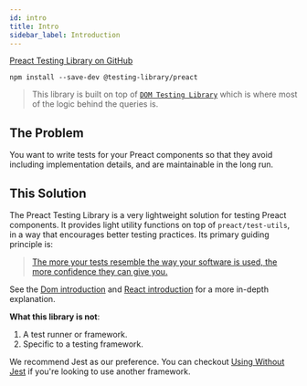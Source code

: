 ```yaml
---
id: intro
title: Intro
sidebar_label: Introduction
---
```


[Preact Testing Library on GitHub][gh]

[gh]: https://github.com/testing-library/preact-testing-library

```
npm install --save-dev @testing-library/preact
```

> This library is built on top of
> [`DOM Testing Library`](dom-testing-library/intro.mdx) which is where most of
> the logic behind the queries is.

## The Problem

You want to write tests for your Preact components so that they avoid including
implementation details, and are maintainable in the long run.

## This Solution

The Preact Testing Library is a very lightweight solution for testing Preact
components. It provides light utility functions on top of `preact/test-utils`,
in a way that encourages better testing practices. Its primary guiding principle
is:

> [The more your tests resemble the way your software is used, the more confidence they can give you.](https://twitter.com/kentcdodds/status/977018512689455106)

See the [Dom introduction][dom-solution-explainer] and [React
introduction][react-solution-explainer] for a more in-depth explanation.

[dom-solution-explainer]: ../dom-testing-library/intro.mdx#this-solution
[react-solution-explainer]: ../react-testing-library/intro.mdx#this-solution

**What this library is not**:

1.  A test runner or framework.
2.  Specific to a testing framework.

We recommend Jest as our preference. You can checkout
[Using Without Jest](react-testing-library/setup.mdx#using-without-jest) if
you're looking to use another framework.
